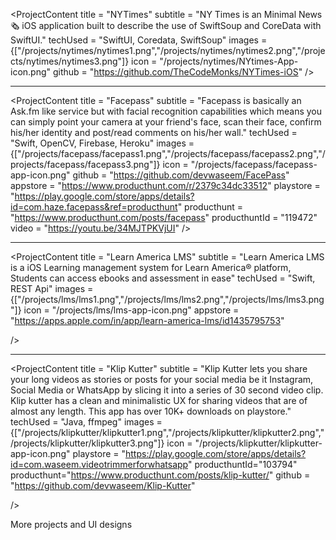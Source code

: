 
<ProjectContent 
    title = "NYTimes"
    subtitle = "NY Times is an Minimal News 🗞 iOS application built to describe the use of SwiftSoup and CoreData with SwiftUI."
    techUsed = "SwiftUI, Coredata, SwiftSoup"
    images = {["/projects/nytimes/nytimes1.png","/projects/nytimes/nytimes2.png","/projects/nytimes/nytimes3.png"]}
    icon = "/projects/nytimes/NYtimes-App-icon.png"
    github = "https://github.com/TheCodeMonks/NYTimes-iOS"
/>

---

<ProjectContent 
    title = "Facepass"
    subtitle = "Facepass is basically an Ask.fm like service but with facial recognition capabilities which means you can simply point your camera at your friend's face, scan their face, confirm his/her identity and post/read comments on his/her wall."
    techUsed = "Swift, OpenCV, Firebase, Heroku"
    images = {["/projects/facepass/facepass1.png","/projects/facepass/facepass2.png","/projects/facepass/facepass3.png"]}
    icon = "/projects/facepass/facepass-app-icon.png"
    github = "https://github.com/devwaseem/FacePass"
    appstore = "https://www.producthunt.com/r/2379c34dc33512"
    playstore = "https://play.google.com/store/apps/details?id=com.haze.facepass&ref=producthunt"
    producthunt = "https://www.producthunt.com/posts/facepass"
    producthuntId = "119472"
    video = "https://youtu.be/34MJTPKVjUI"
/>

---

<ProjectContent 
    title = "Learn America LMS"
    subtitle = "Learn America LMS is a iOS Learning management system  for Learn America® platform, Students can access ebooks and assessment in ease"
    techUsed = "Swift, REST Api"
    images = {["/projects/lms/lms1.png","/projects/lms/lms2.png","/projects/lms/lms3.png"]}
    icon = "/projects/lms/lms-app-icon.png"
    appstore = "https://apps.apple.com/in/app/learn-america-lms/id1435795753"
    
/>

---

<ProjectContent 
    title = "Klip Kutter"
    subtitle = "Klip Kutter lets you share your long videos as stories or posts for your social media be it Instagram, Social Media or WhatsApp by slicing it into a series of 30 second video clip. Klip kutter has a clean and minimalistic UX for sharing videos that are of almost any length. This app has over 10K+ downloads on playstore."
    techUsed = "Java, ffmpeg"
    images = {["/projects/klipkutter/klipkutter1.png","/projects/klipkutter/klipkutter2.png","/projects/klipkutter/klipkutter3.png"]}
    icon = "/projects/klipkutter/klipkutter-app-icon.png"
    playstore = "https://play.google.com/store/apps/details?id=com.waseem.videotrimmerforwhatsapp"
    producthuntId="103794"
    producthunt="https://www.producthunt.com/posts/klip-kutter/"
    github = "https://github.com/devwaseem/Klip-Kutter"
    
/>

<Link to="/projects"><Text sx={{textAlign:"center",fontSize:20,backgroundColor:"#323646", width:320,display:`block`,margin:`0 auto`,color:`white`,borderRadius:50,padding:`8px`,mt:[50,20,20]}}>
    More projects and UI designs
</Text>
</Link>



